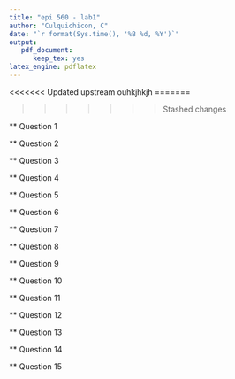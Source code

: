 ```yaml
---
title: "epi 560 - lab1"
author: "Culquichicon, C"
date: "`r format(Sys.time(), '%B %d, %Y')`"
output: 
   pdf_document: 
      keep_tex: yes
latex_engine: pdflatex
---
```



<<<<<<< Updated upstream
ouhkjhkjh
=======

>>>>>>> Stashed changes

** Question 1

** Question 2

** Question 3

** Question 4

** Question 5

** Question 6

** Question 7

** Question 8

** Question 9

** Question 10

** Question 11

** Question 12

** Question 13

** Question 14

** Question 15